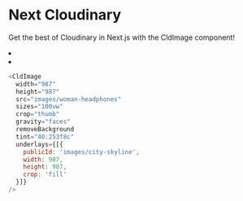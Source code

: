 


# Next Cloudinary

Get the best of Cloudinary in Next.js with the CldImage component!

<Bleed>
  <ImageGrid>
    <li>
      <CldImage
        width="987"
        height="1481"
        src="images/woman-headphones"
        sizes="100vw"
      />
    </li>
    <li>
      <CldImage
        width="987"
        height="987"
        src="images/woman-headphones"
        sizes="100vw"
        crop="thumb"
        gravity="faces"
        removeBackground
        tint="40:253f8c"
        underlays={[{
          publicId: 'images/city-skyline',
          width: 987,
          height: 987,
          crop: 'fill'
        }]}
      />
    </li>
  </ImageGrid>
</Bleed>

```js
<CldImage
  width="987"
  height="987"
  src="images/woman-headphones"
  sizes="100vw"
  crop="thumb"
  gravity="faces"
  removeBackground
  tint="40:253f8c"
  underlays={[{
    publicId: 'images/city-skyline',
    width: 987,
    height: 987,
    crop: 'fill'
  }]}
/>
```